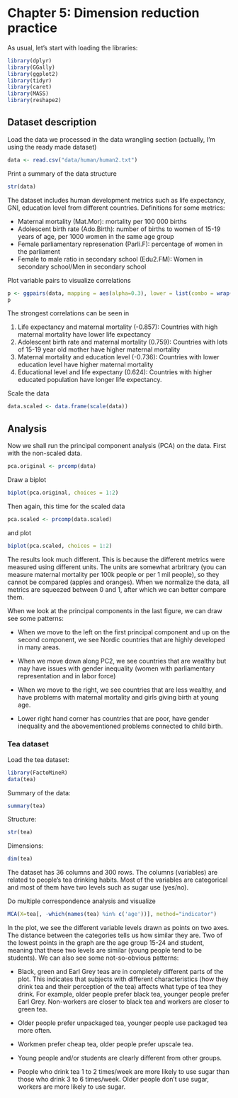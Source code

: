 # Chapter 5: Dimension reduction practice
As usual, let's start with loading the libraries:

```r
library(dplyr)
library(GGally)
library(ggplot2)
library(tidyr)
library(caret)
library(MASS)
library(reshape2)
```

## Dataset description
Load the data we processed in the data wrangling section (actually, I'm using the ready made dataset)
```r
data <- read.csv("data/human/human2.txt")
```
Print a summary of the data structure
```r
str(data)
```
The dataset includes human development metrics such as life expectancy, GNI, education level from different countries. Definitions for some metrics:

- Maternal mortality (Mat.Mor): mortality per 100 000 births
- Adolescent birth rate (Ado.Birth): number of births to women of 15-19 years of age, per 1000 women in the same age group
- Female parliamentary represenation (Parli.F): percentage of women in the parliament
- Female to male ratio in secondary school (Edu2.FM): Women in secondary school/Men in secondary school

Plot variable pairs to visualize correlations
```r
p <- ggpairs(data, mapping = aes(alpha=0.3), lower = list(combo = wrap("facethist", bins = 20)))
p
```

The strongest correlations can be seen in

1. Life expectancy and maternal mortality (-0.857): Countries with high maternal mortality have lower life expectancy
2. Adolescent birth rate and maternal mortality (0.759): Countries with lots of 15-19 year old mother have higher maternal mortality
3. Maternal mortality and education level (-0.736): Countries with lower education level have higher maternal mortality
4. Educational level and life expectany (0.624): Countries with higher educated population have longer life expectancy.

Scale the data
```r
data.scaled <- data.frame(scale(data))
```

## Analysis

Now we shall run the principal component analysis (PCA) on the data. First with the non-scaled data.

```r
pca.original <- prcomp(data)
```
Draw a biplot
```r
biplot(pca.original, choices = 1:2)
```
Then again, this time for the scaled data
```r
pca.scaled <- prcomp(data.scaled)
```
and plot
```r
biplot(pca.scaled, choices = 1:2)
```
The results look much different. This is because the different metrics were measured using different units. The units are somewhat arbritrary (you can measure maternal mortality per 100k people or per 1 mil people), so they cannot be compared (apples and oranges). When we normalize the data, all metrics are squeezed between 0 and 1, after which we can better compare them. 

When we look at the principal components in the last figure, we can draw see some patterns:

- When we move to the left on the first principal component and up on the second component, we see Nordic countries that are highly developed in many areas. 

- When we move down along PC2, we see countries that are wealthy but may have issues with gender inequality (women with parliamentary representation and in labor force)

- When we move to the right, we see countries that are less wealthy, and have problems with maternal mortality and girls giving birth at young age.

- Lower right hand corner has countries that are poor, have gender inequality and the abovementioned problems connected to child birth.

### Tea dataset

Load the tea dataset:
```r
library(FactoMineR)
data(tea)
```
Summary of the data:
```r
summary(tea)
```
Structure:

```r
str(tea)
``` 

Dimensions:
```r
dim(tea)
```
The dataset has 36 columns and 300 rows. The columns (variables) are related to people's tea drinking habits. Most of the variables are categorical and most of them have two levels such as sugar use (yes/no).

Do multiple correspondence analysis and visualize
```r
MCA(X=tea[, -which(names(tea) %in% c('age'))], method="indicator")
```


In the plot, we see the different variable levels drawn as points on two axes. The distance between the categories tells us how similar they are. Two of the lowest points in the graph are the age group 15-24 and student, meaning that these two levels are similar (young people tend to be students). We can also see some not-so-obvious patterns:

- Black, green and Earl Grey teas are in completely different parts of the plot. This indicates that subjects with different characteristics (how they drink tea and their perception of the tea) affects what type of tea they drink. For example, older people prefer black tea, younger people prefer Earl Grey. Non-workers are closer to black tea and workers are closer to green tea.

- Older people prefer unpackaged tea, younger people use packaged tea more often.

- Workmen prefer cheap tea, older people prefer upscale tea.

- Young people and/or students are clearly different from other groups.

- People who drink tea 1 to 2 times/week are more likely to use sugar than those who drink 3 to 6 times/week. Older people don't use sugar, workers are more likely to use sugar.

